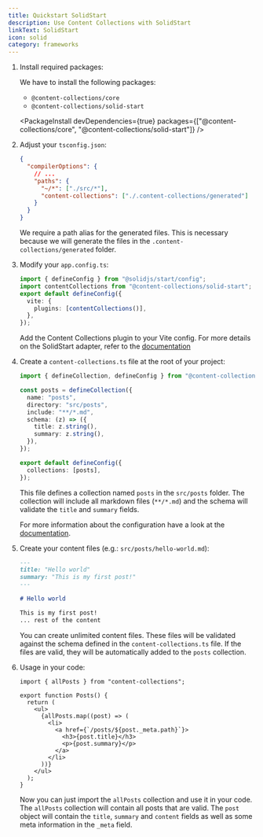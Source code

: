 ```yaml
---
title: Quickstart SolidStart
description: Use Content Collections with SolidStart
linkText: SolidStart
icon: solid
category: frameworks
---
```


1. Install required packages:

   We have to install the following packages:

   - `@content-collections/core`
   - `@content-collections/solid-start`

   <PackageInstall devDependencies={true} packages={["@content-collections/core", "@content-collections/solid-start"]} />

1. Adjust your `tsconfig.json`:

   ```json
   {
     "compilerOptions": {
       // ...
       "paths": {
         "~/*": ["./src/*"],
         "content-collections": ["./.content-collections/generated"]
       }
     }
   }
   ```

   We require a path alias for the generated files.
   This is necessary because we will generate the files in the `.content-collections/generated` folder.

1. Modify your `app.config.ts`:

   ```ts
   import { defineConfig } from "@solidjs/start/config";
   import contentCollections from "@content-collections/solid-start";
   export default defineConfig({
     vite: {
       plugins: [contentCollections()],
     },
   });
   ```

   Add the Content Collections plugin to your Vite config.
   For more details on the SolidStart adapter, refer to the [documentation](/docs/adapter/solid-start)

1. Create a `content-collections.ts` file at the root of your project:

   ```ts
   import { defineCollection, defineConfig } from "@content-collections/core";

   const posts = defineCollection({
     name: "posts",
     directory: "src/posts",
     include: "**/*.md",
     schema: (z) => ({
       title: z.string(),
       summary: z.string(),
     }),
   });

   export default defineConfig({
     collections: [posts],
   });
   ```

   This file defines a collection named `posts` in the `src/posts` folder.
   The collection will include all markdown files (`**/*.md`) and the schema will validate the `title` and `summary` fields.

   For more information about the configuration have a look at the [documentation](/docs/configuration).

1. Create your content files (e.g.: `src/posts/hello-world.md`):

   ```md
   ---
   title: "Hello world"
   summary: "This is my first post!"
   ---

   # Hello world

   This is my first post!
   ... rest of the content
   ```

   You can create unlimited content files.
   These files will be validated against the schema defined in the `content-collections.ts` file.
   If the files are valid, they will be automatically added to the `posts` collection.

1. Usage in your code:

   ```tsx
   import { allPosts } from "content-collections";

   export function Posts() {
     return (
       <ul>
         {allPosts.map((post) => (
           <li>
             <a href={`/posts/${post._meta.path}`}>
               <h3>{post.title}</h3>
               <p>{post.summary}</p>
             </a>
           </li>
         ))}
       </ul>
     );
   }
   ```

   Now you can just import the `allPosts` collection and use it in your code.
   The `allPosts` collection will contain all posts that are valid.
   The `post` object will contain the `title`, `summary` and `content` fields as well as some meta information in the `_meta` field.
